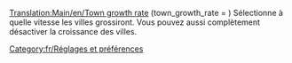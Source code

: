 [[Translation:Main/en/Town growth rate]]
{{en/-}}
(town_growth_rate = <valeur_num>) Sélectionne à quelle vitesse les villes grossiront. Vous pouvez aussi complètement désactiver la croissance des villes.

[[Category:fr/Réglages et préférences]]